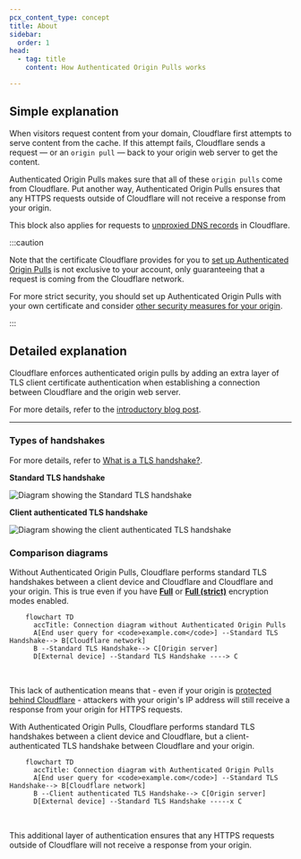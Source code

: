 ```yaml
---
pcx_content_type: concept
title: About
sidebar:
  order: 1
head:
  - tag: title
    content: How Authenticated Origin Pulls works

---
```


## Simple explanation

When visitors request content from your domain, Cloudflare first attempts to serve content from the cache. If this attempt fails, Cloudflare sends a request — or an `origin pull` — back to your origin web server to get the content.

Authenticated Origin Pulls makes sure that all of these `origin pulls` come from Cloudflare. Put another way, Authenticated Origin Pulls ensures that any HTTPS requests outside of Cloudflare will not receive a response from your origin.

This block also applies for requests to [unproxied DNS records](/dns/manage-dns-records/reference/proxied-dns-records/#dns-only-records) in Cloudflare.

:::caution


Note that the certificate Cloudflare provides for you to [set up Authenticated Origin Pulls](/ssl/origin-configuration/authenticated-origin-pull/set-up/zone-level/) is not exclusive to your account, only guaranteeing that a request is coming from the Cloudflare network.

For more strict security, you should set up Authenticated Origin Pulls with your own certificate and consider [other security measures for your origin](/fundamentals/security/protect-your-origin-server/).


:::

## Detailed explanation

Cloudflare enforces authenticated origin pulls by adding an extra layer of TLS client certificate authentication when establishing a connection between Cloudflare and the origin web server.

For more details, refer to the [introductory blog post](https://blog.cloudflare.com/protecting-the-origin-with-tls-authenticated-origin-pulls/).

***

### Types of handshakes

For more details, refer to [What is a TLS handshake?](https://www.cloudflare.com/learning/ssl/what-happens-in-a-tls-handshake/).

**Standard TLS handshake**

![Diagram showing the Standard TLS handshake](~/assets/images/ssl/client-auth-tls-standard.png)

**Client authenticated TLS handshake**

![Diagram showing the client authenticated TLS handshake](~/assets/images/ssl/client-auth-tls-handshake.png)

### Comparison diagrams

Without Authenticated Origin Pulls, Cloudflare performs standard TLS handshakes between a client device and Cloudflare and Cloudflare and your origin.
This is true even if you have [**Full**](/ssl/origin-configuration/ssl-modes/full/) or [**Full (strict)**](/ssl/origin-configuration/ssl-modes/full-strict/) encryption modes enabled.

```mermaid
    flowchart TD
      accTitle: Connection diagram without Authenticated Origin Pulls
      A[End user query for <code>example.com</code>] --Standard TLS Handshake--> B[Cloudflare network]
      B --Standard TLS Handshake--> C[Origin server]
      D[External device] --Standard TLS Handshake ----> C
```

<br/>

This lack of authentication means that - even if your origin is [protected behind Cloudflare](/fundamentals/concepts/how-cloudflare-works/) - attackers with your origin's IP address will still receive a response from your origin for HTTPS requests.

With Authenticated Origin Pulls, Cloudflare performs standard TLS handshakes between a client device and Cloudflare, but a client-authenticated TLS handshake between Cloudflare and your origin.

```mermaid
    flowchart TD
      accTitle: Connection diagram with Authenticated Origin Pulls
      A[End user query for <code>example.com</code>] --Standard TLS Handshake--> B[Cloudflare network]
      B --Client authenticated TLS Handshake--> C[Origin server]
      D[External device] --Standard TLS Handshake -----x C
```

<br/>

This additional layer of authentication ensures that any HTTPS requests outside of Cloudflare will not receive a response from your origin.
